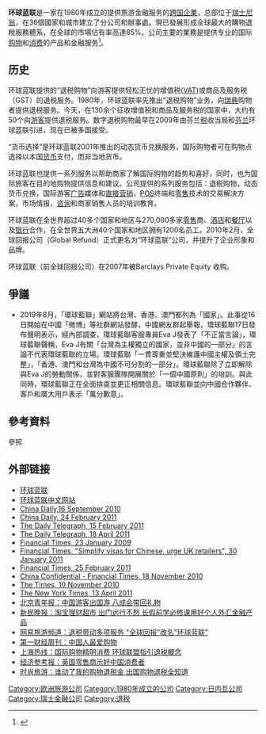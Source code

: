 {{newsrelease|time=2014-11-15T13:32:45+00:00}}
{{Infobox_Company |
  company_name_zh = 环球蓝联 |
  company_name = 环球蓝联 |
  company_logo =  Global-Blue.png |
  company_type = 私人持股公司 |
  foundation = 1980年 |
  founder = Alf Näslund |
  location = {{SWI}}[[尼翁|尼翁]] |
  industry = [[旅游|旅游服务]]|
  area_served = 全球|
  key_people = [[董事長|董事局主席]]：<br />Henning Boysen <br />总裁兼首席执行官：<br />Per Setterberg |
  num_employees = +1,200|
  products = 退税购物<br />货币优选<br />解决方案<br />市场情报<br />广告媒体<br />直接营销<br />培训教育 |
   homepage = [http://www.globalblue.cn/ www.globalblue.cn/]}}

'''环球蓝联'''是一家在1980年成立的提供旅游金融服务的[[跨国企業|跨国企業]]，总部位于[[瑞士|瑞士]][[尼翁|尼翁]]，在36個國家和城市建立了分公司和辦事處。現已發展形成全球最大的購物退稅服務體系，在全球的市場佔有率高達85%。公司主要的業務是提供专业的国际[[购物|购物]]和[[消费|消费]]的产品和金融服务<ref>{{Cite web |url=https://cn.reuters.com/article/global-blue-ipo-advisor-seeking-0720-thu-idCNKBS1A50BE |title=存档副本 |accessdate=2018-04-07 |archive-date=2018-04-08 |archive-url=https://web.archive.org/web/20180408073629/https://cn.reuters.com/article/global-blue-ipo-advisor-seeking-0720-thu-idCNKBS1A50BE |dead-url=no }}</ref>。

== 历史 ==
环球蓝联提供的“退税购物”向游客提供轻松无忧的增值税([[增值稅|VAT]])或商品及服务税（GST）的退税服务。1980年，环球蓝联率先推出“退税购物”业务，向[[瑞典|瑞典]]购物者提供退税服务。今天，在130余个征收增值税和商品及服务税的国家中，大约有50个向[[游客|游客]]提供退税服务。数字退税购物最早在2009年由芬兰[[税|税]]收当局和[[芬兰|芬兰]]环球蓝联引进，现在已被多国接受。

“货币选择”是环球蓝联2001年推出的动态货币兑换服务，国际购物者可在购物点选择以本国[[货币|货币]]支付，而非当地货币。

环球蓝联也提供一系列服务以帮助商家了解国际购物的趋势和喜好，同时，也为国际旅客在目的地购物提供信息和建议。公司提供的系列服务包括：退税购物，动态货币兑换，国际游客[[广告|广告]]媒体和[[直效营销|直接营销]]，[[POS|POS]]终端和[[零售|零售]]技术的交易解决方案，市场情报，[[咨询|咨询]]和商家销售人员的培训教育。

环球蓝联在全世界超过40多个国家和地区与270,000多家[[零售|零售]]商、[[酒店|酒店]]和[[餐厅|餐厅]]以及[[银行|银行]]合作，在全世界五大洲40个国家和地区拥有1200名员工。2010年2月，全球回报公司（Global Refund）正式更名为“环球蓝联”公司，并提升了企业形象和品牌。

环球蓝联（前全球回报公司）在2007年被Barclays Private Equity 收购。

== 爭議 ==
* 2019年8月，「環球藍聯」網站將台灣、香港、澳門都列為「國家」。此事從16日開始在中國「微博」等社群網站發酵，中國網友群起舉報，環球藍聯17日發布聲明表示，經內部調查，環球藍聯客服專員Eva J發表了「不正當言論」，環球藍聯聲稱，Eva J有關「台灣為主權獨立的國家，並非中國的一部分」的言論不代表環球藍聯的立場。環球藍聯「一貫尊重並堅決維護中國主權及領土完整」，「香港、澳門和台灣為中國不可分割的一部分」。環球藍聯除了立即解除與Eva J的勞動關係，並對客服團隊開展關於「一個中國原則」的培訓。與此同時，環球藍聯正在全面排查並更正相關信息。環球藍聯並向中國合作夥伴、客戶和廣大用戶表示「萬分歉意」。

== 參考資料 ==
;參照
{{reflist}}

== 外部链接 ==
* [http://www.global-blue.com 环球蓝联]{{Wayback|url=http://www.global-blue.com/ |date=20110430100454 }}
* [http://www.global-blue.com/zh/ 环球蓝联中文网站]{{Wayback|url=http://www.global-blue.com/zh/ |date=20110826160511 }}
* [http://www.chinadaily.com.cn/bizchina/2010-09/16/content_11310709.htm China Daily,16 September 2010]{{Wayback|url=http://www.chinadaily.com.cn/bizchina/2010-09/16/content_11310709.htm |date=20101129233044 }}
* [http://www.chinadaily.com.cn/bizchina/2011-02/24/content_12071719.htm China Daily, 24 February 2011]{{Wayback|url=http://www.chinadaily.com.cn/bizchina/2011-02/24/content_12071719.htm |date=20121024031130 }}
* [http://www.telegraph.co.uk/news/worldnews/asia/china/8323318/Complicated-Chinese-visa-rules-cost-UK-hundreds-of-millions.html The Daily Telegraph, 15 February 2011]{{Wayback|url=http://www.telegraph.co.uk/news/worldnews/asia/china/8323318/Complicated-Chinese-visa-rules-cost-UK-hundreds-of-millions.html |date=20110310221757 }}
* [http://www.telegraph.co.uk/finance/newsbysector/retailandconsumer/8457197/Tourists-to-give-London-retailers-2bn-boost.html The Daily Telegraph, 18 April 2011]{{Wayback|url=http://www.telegraph.co.uk/finance/newsbysector/retailandconsumer/8457197/Tourists-to-give-London-retailers-2bn-boost.html |date=20110423105723 }}
* [http://search.ft.com/search?queryText=Shoppers+target+London+for+Luxury+on+Cheap+Global+Refund/ Financial Times, 23 January 2009]
* [http://search.ft.com/search?queryText=Simplify+visas+for+Chinese%2C+urge+UK+retailers+Global+Blue Financial Times, "Simplify visas for Chinese, urge UK retailers", 30 January 2011]{{Wayback|url=http://search.ft.com/search?queryText=Simplify+visas+for+Chinese%2C+urge+UK+retailers+Global+Blue |date=20160202005103 }}
* [http://search.ft.com/search?queryText=Translation+booth+Global+Blue&ftsearchType=type_news Financial Times, 25 February 2011]
* [https://web.archive.org/web/20110410175329/http://www.ftchinaconfidential.com/Consumer/ConsumerTrends/Features/GuestColumn/article/20101118/a2db9d5a-f0a3-11df-8ac5-00144f2af8e8/Chinese-shoppers-go-on-overseas-spending-spree China Confidential - Financial Times, 18 November 2010]
* [http://www.thetimes.co.uk/tto/public/sitesearch.do?querystring=Global+Blue&p=tto&pf=all&bl=on The Times, 10 November 2010]
* [http://travel.nytimes.com/2011/04/17/travel/17pracvat.html?ref=travel/ The New York Times, 13 April 2011]
* [http://bjyouth.ynet.com/article.jsp?oid=69228396 北京青年报：中国游客出国游 八成会带回礼物]{{dead link|date=2018年3月 |bot=InternetArchiveBot |fix-attempted=yes }}
* [http://xmwb.xinmin.cn/xmwb/html/2010-09/28/content_571134.htm 新民晚报：淘宝理财超市 出门远行不愁 长假前学必修课用好个人外汇金融产品]{{dead link|date=2018年3月 |bot=InternetArchiveBot |fix-attempted=yes }}
* [http://travel.163.com/10/0908/10/6G27SI6J00063IM3.html 网易旅游频道：退税带动多项服务 "全球回报"改名"环球蓝联"]{{Wayback|url=http://travel.163.com/10/0908/10/6G27SI6J00063IM3.html |date=20111220004135 }}
* [http://www.cbnweek.com/Details.aspx?idid=1&nid=4351 第一财经周刊：中国人最爱购物]{{Wayback|url=http://www.cbnweek.com/Details.aspx?idid=1&nid=4351 |date=20101212223002 }}
* [https://web.archive.org/web/20150502105858/http://tttrip.online.sh.cn/gb/content/2010-09/10/content_3880505.htm 上海热线：国际购物精明消费 环球联盟指引退税概念]
* [http://jjckb.xinhuanet.com/2011-02/01/content_286071.htm 经济参考报：英国零售商示好中国消费者] {{Wayback|url=http://jjckb.xinhuanet.com/2011-02/01/content_286071.htm |date=20200806051930 }}
* [http://fashion.ifeng.com/travel/place/detail_2011_02/10/4602349_0.shtml 时尚旅游：谁动了我的购物退税金 出国购物退税全知道]{{Wayback|url=http://fashion.ifeng.com/travel/place/detail_2011_02/10/4602349_0.shtml |date=20110217062044 }}

[[Category:欧洲旅游公司|Category:欧洲旅游公司]]
[[Category:1980年成立的公司|Category:1980年成立的公司]]
[[Category:日内瓦公司|Category:日内瓦公司]]
[[Category:瑞士金融公司|Category:瑞士金融公司]]
[[Category:退税|Category:退税]]
